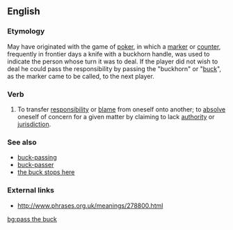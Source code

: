 {{wikipedia|Buck passing}}
==English==

===Etymology===
May have originated with the game of [[poker]], in which a [[marker]] or [[counter]], frequently in frontier days a knife with a buckhorn handle, was used to indicate the person whose turn it was to deal. If the player did not wish to deal he could pass the responsibility by passing the "buckhorn" or "[[buck]]", as the marker came to be called, to the next player.

===Verb===
{{en-verb|inf=to [[pass]] [[the]] [[buck]]|passes the buck|passing the buck|passed the buck}}

# {{idiom|slang}} To transfer [[responsibility]] or [[blame]] from oneself onto another; to [[absolve]] oneself of concern for a given matter by claiming to lack [[authority]] or [[jurisdiction]]. 


===See also===
*[[buck-passing]]
*[[buck-passer]]
*[[the buck stops here]]

===External links===
*http://www.phrases.org.uk/meanings/278800.html

[[bg:pass the buck]]